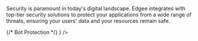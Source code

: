 Security is paramount in today's digital landscape. Edgee integrates with top-tier security solutions to
protect your applications from a wide range of threats, ensuring your users' data and your resources remain safe.

<Columns cols={2}>
  {/* Bot Protection */}
  <Card title="DataDome" href="/components/security/datadome" horizontal={true} icon={<img src="https://mintlify.s3.us-west-1.amazonaws.com/edgee/images/logos/datadome.svg" alt="DataDome" />} />
</Columns>
